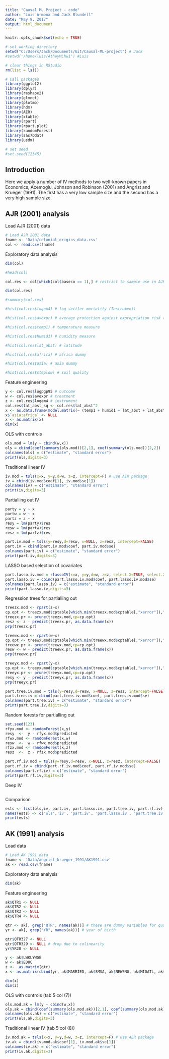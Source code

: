 ```yaml
---
title: "Causal ML Project - code"
author: "Luis Armona and Jack Blundell"
date: "May 9, 2017"
output: html_document
---
```


```r
knitr::opts_chunk$set(echo = TRUE)

# set working directory
setwd("C:/Users/Jack/Documents/Git/Causal-ML-project") # Jack
#setwd('/home/luis/AtheyMLhw1') #Luis

# clear things in RStudio
rm(list = ls())

# Call packages
library(ggplot2)
library(dplyr)
library(reshape2)
library(glmnet)
library(plotmo)
library(hdm)
library(AER)
library(xtable)
library(rpart)
library(rpart.plot)
library(randomForest)
library(sas7bdat)
library(usdm)

# set seed
#set.seed(12345)

```

## Introduction

Here we apply a number of IV methods to two well-known papers in Economics, Acemoglu, Johnson and Robinson (2001) and Angrist and Krueger (1991). The first has a very low sample size and the second has a very high sample size.


## AJR (2001) analysis

Load AJR (2001) data

```r

# Load AJR 2001 data
fname <- 'Data/colonial_origins_data.csv'
col <- read.csv(fname)

```

Exploratory data analysis

```r

dim(col)

#head(col)

col.res <- col[which(col$baseco == 1),] # restrict to sample use in AJR

dim(col.res)

#summary(col.res)

#hist(col.res$logem4) # log settler mortality (Instrument)

#hist(col.res$avexpr) # average protection against expropriation risk (Outcome)

#hist(col.res$temp1) # temperature measure

#hist(col.res$humid1) # humidity measure

#hist(col.res$lat_abst) # latitude

#hist(col.res$africa) # africa dummy

#hist(col.res$asia) # asia dummy

#hist(col.res$steplow) # soil quality
```

Feature engineering

```r

y <- col.res$logpgp95 # outcome
w <- col.res$avexpr # treatment
z <- col.res$logem4 # instrument
col.res$lat_abst_sq <- col.res$lat_abst^2
x <- as.data.frame(model.matrix(~ (temp1 + humid1 + lat_abst + lat_abst_sq + steplow + asia + africa)^2, data=col.res)) # include 2-way interactions. Make sure have variation in each.
x$`asia:africa` <- NULL
x <- as.matrix(x)
dim(x)
```

OLS with controls

```r

ols.mod = lm(y ~ cbind(w,x))
ols = cbind(coef(summary(ols.mod))[2,1], coef(summary(ols.mod))[2,2])
colnames(ols) = c("estimate", "standard error")
print(ols,digits=3)

```

Traditional linear IV

```r

iv.mod = tsls(x=x, y=y,d=w, z=z, intercept=F) # use AER package
iv = cbind(iv.mod$coef[1], iv.mod$se[1])
colnames(iv) = c("estimate", "standard error")
print(iv,digits=3)

```

Partialling out IV

```r

party = y ~ x
partw = w ~ x
partz = z ~ x
resy = lm(party)$res
resw = lm(partw)$res
resz = lm(partz)$res

part.iv.mod = tsls(y=resy,d=resw, x=NULL, z=resz, intercept=FALSE)
part.iv = cbind(part.iv.mod$coef, part.iv.mod$se)
colnames(part.iv) = c("estimate", "standard error")
print(part.iv,digits=3)

```

LASSO based selection of covariates

```r

part.lasso.iv.mod = rlassoIV(x=x, y=y,d=w, z=z, select.X=TRUE, select.Z=FALSE) 
part.lasso.iv = cbind(part.lasso.iv.mod$coef, part.lasso.iv.mod$se)
colnames(part.lasso.iv) = c("estimate", "standard error")
print(part.lasso.iv,digits=3)

```

Regression trees for partialling out 

```r

treezx.mod <- rpart(z~x)
cp.opt <- treezx.mod$cptable[which.min(treezx.mod$cptable[,"xerror"]),"CP"]
treezx.pr <- prune(treezx.mod,cp=cp.opt)
resz <- z - predict(treezx.pr, as.data.frame(x))
prp(treezx.pr)

treewx.mod <- rpart(w~x)
cp.opt <- treewx.mod$cptable[which.min(treewx.mod$cptable[,"xerror"]),"CP"]
treewx.pr <- prune(treewx.mod,cp=cp.opt)
resw <- w - predict(treewx.pr, as.data.frame(x))
prp(treewx.pr)

treeyx.mod <- rpart(y~x)
cp.opt <- treeyx.mod$cptable[which.min(treeyx.mod$cptable[,"xerror"]),"CP"]
treeyx.pr <- prune(treeyx.mod,cp=cp.opt)
resy <- y - predict(treeyx.pr, as.data.frame(x))
prp(treeyx.pr)

part.tree.iv.mod = tsls(y=resy,d=resw, x=NULL, z=resz, intercept=FALSE)
part.tree.iv = cbind(part.tree.iv.mod$coef, part.tree.iv.mod$se)
colnames(part.tree.iv) = c("estimate", "standard error")
print(part.tree.iv,digits=3)


```

Random forests for partialling out 

```r

set.seed(123)
rfyx.mod <- randomForest(x,y)
resy  <-  y - rfyx.mod$predicted 
rfwx.mod <- randomForest(x,w)
resw  <-  w - rfwx.mod$predicted 
rfzx.mod <- randomForest(x,z)
resz  <-  z - rfzx.mod$predicted 

part.rf.iv.mod = tsls(y=resy,d=resw, x=NULL, z=resz, intercept=FALSE)
part.rf.iv = cbind(part.rf.iv.mod$coef, part.rf.iv.mod$se)
colnames(part.rf.iv) = c("estimate", "standard error")
print(part.rf.iv,digits=3)


```


Deep IV

```r


```


Comparison

```r

ests <- list(ols,iv, part.iv, part.lasso.iv, part.tree.iv, part.rf.iv)
names(ests) <- c('ols','iv', 'part.iv', 'part.lasso.iv', 'part.tree.iv', 'part.rf.iv')
print(ests)

```


## AK (1991) analysis

Load data

```r

# Load AK 1991 data
fname <- 'Data/angrist_krueger_1991/AK1991.csv'
ak <- read.csv(fname)


```

Exploratory data analysis

```r

dim(ak)


```

Feature engineering

```r

ak$QTR1 <- NULL
ak$QTR2 <- NULL
ak$QTR3 <- NULL
ak$QTR4 <- NULL

qtr <- ak[, grep("QTR", names(ak))] # these are dummy variables for quarter / year of birth
yr <- ak[, grep("YR", names(ak))] # year of birth

qtr$QTR327 <- NULL
qtr$QTR329 <- NULL # drop due to colinearity
yr$YR20 <- NULL

y <- ak$LWKLYWGE
w <- ak$EDUC
z <-  as.matrix(qtr)
x <- as.matrix(cbind(yr, ak$MARRIED, ak$SMSA, ak$NEWENG, ak$MIDATL, ak$ENOCENT, ak$WNOCENT, ak$SOATL, ak$MT, ak$AGEQ, ak$AGEQSQ)) # controls from column 8 of table 5

dim(x)
dim(z)
```

OLS with controls (tab 5 col (7))

```r

ols.mod.ak = lm(y ~ cbind(w,x))
ols.ak = cbind(coef(summary(ols.mod.ak))[2,1], coef(summary(ols.mod.ak))[2,2])
colnames(ols.ak) = c("estimate", "standard error")
print(ols.ak,digits=3)

```

Traditional linear IV (tab 5 col (8))

```r


iv.mod.ak = tsls(x=x, y=y,d=w, z=z, intercept=F) # use AER package
iv.ak = cbind(iv.mod.ak$coef[1], iv.mod.ak$se[1])
colnames(iv.ak) = c("estimate", "standard error")
print(iv.ak,digits=3)

```

